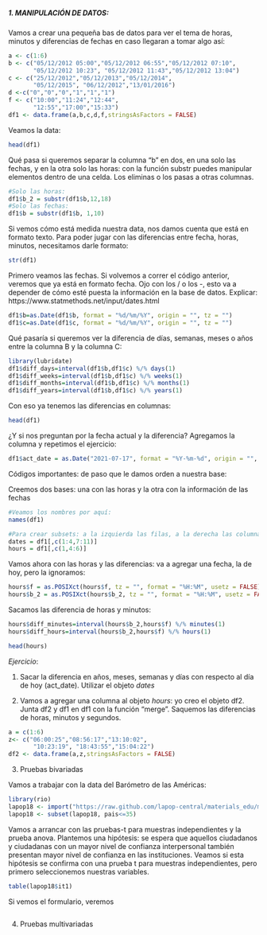 
##### 1. MANIPULACIÓN DE DATOS:

Vamos a crear una pequeña bas de datos para ver el tema de horas, minutos y diferencias de fechas en caso llegaran a tomar algo así:

```r
a <- c(1:6)
b <- c("05/12/2012 05:00","05/12/2012 06:55","05/12/2012 07:10",
       "05/12/2012 10:23", "05/12/2012 11:43","05/12/2012 13:04")
c <- c("25/12/2012","05/12/2013","05/12/2014",
       "05/12/2015", "06/12/2012","13/01/2016")
d <-c("0","0","0","1","1","1")
f <- c("10:00","11:24","12:44",
       "12:55","17:00","15:33")
df1 <- data.frame(a,b,c,d,f,stringsAsFactors = FALSE)
```

Veamos la data:

```r
head(df1)
```
Qué pasa si queremos separar la columna "b" en dos, en una solo las fechas, y en la otra solo las horas: con la función substr puedes manipular elementos dentro de una celda. Los eliminas o los pasas a otras columnas.

```r
#Solo las horas:
df1$b_2 = substr(df1$b,12,18)
#Solo las fechas:
df1$b = substr(df1$b, 1,10)
```

Si vemos cómo está medida nuestra data, nos damos cuenta que está en formato texto. Para poder jugar con las diferencias entre fecha, horas, minutos, necesitamos darle formato:

```r
str(df1)
```

Primero veamos las fechas. Si volvemos a correr el código anterior, veremos que ya está en formato fecha. Ojo con los / o los -, esto va a depender de cómo esté puesta la información en la base de datos. Explicar: https://www.statmethods.net/input/dates.html

```r
df1$b=as.Date(df1$b, format = "%d/%m/%Y", origin = "", tz = "")
df1$c=as.Date(df1$c, format = "%d/%m/%Y", origin = "", tz = "")
```

Qué pasaría si queremos ver la diferencia de días, semanas, meses o años entre la columna B y la columna C:

```r
library(lubridate)
df1$diff_days=interval(df1$b,df1$c) %/% days(1)
df1$diff_weeks=interval(df1$b,df1$c) %/% weeks(1)
df1$diff_months=interval(df1$b,df1$c) %/% months(1)
df1$diff_years=interval(df1$b,df1$c) %/% years(1)
```

Con eso ya tenemos las diferencias en columnas:

```r
head(df1)
```
¿Y si nos preguntan por la fecha actual y la diferencia? Agregamos la columna y repetimos el ejercicio:

```r
df1$act_date = as.Date("2021-07-17", format = "%Y-%m-%d", origin = "", tz = "")
```

Códigos importantes: de paso que le damos orden a nuestra base:

Creemos dos bases: una con las horas y la otra con la información de las fechas

```r
#Veamos los nombres por aquí:
names(df1)
```

```r
#Para crear subsets: a la izquierda las filas, a la derecha las columnas.
dates = df1[,c(1:4,7:11)]
hours = df1[,c(1,4:6)]
```

Vamos ahora con las horas y las diferencias: va a agregar una fecha, la de hoy, pero la ignoramos:

```r
hours$f = as.POSIXct(hours$f, tz = "", format = "%H:%M", usetz = FALSE)
hours$b_2 = as.POSIXct(hours$b_2, tz = "", format = "%H:%M", usetz = FALSE)
```

Sacamos las diferencia de horas y minutos:

```r
hours$diff_minutes=interval(hours$b_2,hours$f) %/% minutes(1)
hours$diff_hours=interval(hours$b_2,hours$f) %/% hours(1)
```

```r
head(hours)
```

*Ejercicio*: 

1. Sacar la diferencia en años, meses, semanas y días con respecto al día de hoy (act_date). Utilizar el objeto *dates*

2. Vamos a agregar una columna al objeto *hours*: yo creo el objeto df2. Junta df2 y df1 en df1 con la función "merge". Saquemos las diferencias de horas, minutos y segundos.

```r
a = c(1:6)
z<- c("06:00:25","08:56:17","13:10:02",
       "10:23:19", "18:43:55","15:04:22")
df2 <- data.frame(a,z,stringsAsFactors = FALSE)
```


3. Pruebas bivariadas

Vamos a trabajar con la data del Barómetro de las Américas:

```r
library(rio)
lapop18 <- import("https://raw.github.com/lapop-central/materials_edu/main/LAPOP_AB_Merge_2018_v1.0.sav")
lapop18 <- subset(lapop18, pais<=35)
```

Vamos a arrancar con las pruebas-t para muestras independientes y la prueba anova. Plantemos una hipótesis: se espera que aquellos ciudadanos y ciudadanas con un mayor nivel de confianza interpersonal también presentan mayor nivel de confianza en las instituciones. Veamos si esta hipótesis se confirma con una prueba t para muestras independientes, pero primero seleccionemos nuestras variables.

```r
table(lapop18$it1)
```

Si vemos el formulario, veremos 
```r

```


4. Pruebas multivariadas



